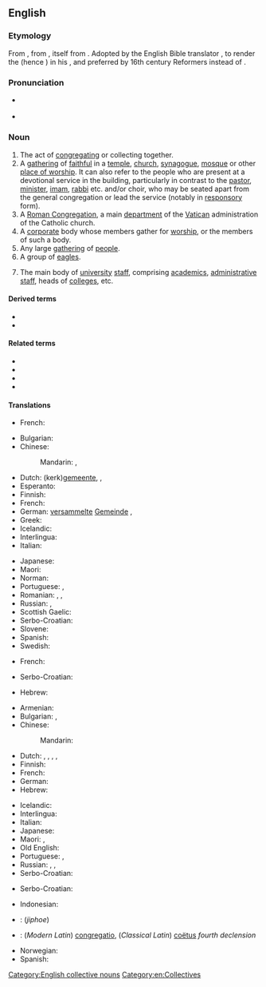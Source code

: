 {{also|congrégation|congrégâtion}}
==English==

===Etymology===
From {{der|en|fro|congregacion}}, from {{der|en|la|congregātiō}}, itself from {{m|la|congregō||to herd into a flock}}. Adopted {{c.|1340}} by the English Bible translator {{w|William Tyndale}}, to render the {{cog|grc|ἐκκλησία||those called together, (popular) meeting}} (hence {{cog|la|ecclēsia}}) in his {{w|New Testament}}, and preferred by 16th century Reformers instead of {{l|en|church}}.

===Pronunciation===
* {{a|RP}} {{IPA|/ˌkɒŋɡrɪˈɡeɪʃən/|lang=en}}
* {{rhymes|eɪʃən|lang=en}}

===Noun===
{{en-noun}}

# The act of [[congregate|congregating]] or collecting together.
# A [[gathering]] of [[faithful]] in a [[temple]], [[church]], [[synagogue]], [[mosque]] or other [[place of worship]]. It can also refer to the people who are present at a devotional service in the building, particularly in contrast to the [[pastor]], [[minister]], [[imam]], [[rabbi]] etc. and/or choir, who may be seated apart from the general congregation or lead the service (notably in [[responsory]] form).
# A [[w:Roman Congregation|Roman Congregation]], a main [[department]] of the [[Vatican]] administration of the Catholic church.
# A [[corporate]] body whose members gather for [[worship]], or the members of such a body.
# Any large [[gathering]] of [[people]].
# A group of [[eagle|eagles]].
# {{lb|en|UK|Oxford University}} The main body of [[university]] [[staff]], comprising [[academic]]s, [[administrative]] [[staff]], heads of [[college]]s, etc.

====Derived terms====
* {{l|en|congregational}}
* {{l|en|congregationalism}}

====Related terms====
* {{l|en|congregant}}
* {{l|en|congregate}}
* {{l|en|congregator}}
* {{l|en|gregarious}}

====Translations====
{{trans-top|act of congregating}}
* French: {{t+|fr|rassemblement|m}}
{{trans-mid}}
{{trans-bottom}}

{{trans-top|religious gathering of people in a place of worship}}
* Bulgarian: {{t|bg|па́ство|n|sc=Cyrl}}
* Chinese:
*: Mandarin: {{t+|cmn|會眾|sc=Hani}}, {{t+|cmn|会众|tr=huìzhōng|sc=Hani}}
* Dutch: (kerk)[[gemeente]], {{t+|nl|congregatie}}, {{t+|nl|kudde}}
* Esperanto: {{t|eo|kongregacio}}
* Finnish: {{t+|fi|seurakunta}}
* French: {{t|fr|assemblée des fidèles|f}}
* German: [[versammelt]]e [[Gemeinde]] {{g|f}}, {{t+|de|Gemeinde|f}}
* Greek: {{t+|el|εκκλησίασμα|n}}
* Icelandic: {{t|is|söfnuður|m}}
* Interlingua: {{t|ia|congregation}}
* Italian: {{t+|it|assemblea}}
{{trans-mid}}
* Japanese: {{t+|ja|会衆|tr=かいしゅう, kaishū|sc=Jpan}}
* Maori: {{t|mi|whakaminenga}}
* Norman: {{t|nrf|congrégâtion|f}}
* Portuguese: {{t+|pt|congregação|f}}, {{t+|pt|assembleia}}
* Romanian: {{t+|ro|congregație|f}}, {{t|ro|adunare de fideli}}, {{t|ro|organzație fondată religios|f}}
* Russian: {{t+|ru|па́ства|f}}, {{t+|ru|конгрега́ция|f}}
* Scottish Gaelic: {{t|gd|coitheanal|m}}
* Serbo-Croatian: {{t+|sh|kongregacija|f}}
* Slovene: {{t|sl|kongregacija|f}}
* Spanish: {{t|es|congregación|f}}
* Swedish: {{t+|sv|församling|c}} {{qualifier|Christianity only}}
{{trans-bottom}}

{{trans-top|Roman Congregation}}
* French: {{t+|fr|congrégation|f}}
{{trans-mid}}
* Serbo-Croatian: {{t+|sh|kongregacija|f}}
{{trans-bottom}}

{{trans-top|corporate body}}
* Hebrew: {{t|he|עדה|f|tr='eda}}
{{trans-mid}}
{{trans-bottom}}

{{trans-top|large gathering of people}}
* Armenian: {{t+|hy|հավաքույթ}}
* Bulgarian: {{t+|bg|сбор|m}}, {{t+|bg|стру́пване|n}}
* Chinese:
*: Mandarin: {{t+|cmn|人群|tr=rénqún|sc=Hani}}
* Dutch: {{t+|nl|congregatie}}, {{t+|nl|bijeenkomst}}, {{t+|nl|menigte}}, {{t+|nl|samenscholing}}, {{t+|nl|vergadering}}
* Finnish: {{t+|fi|väkijoukko}}
* French: {{t+|fr|assemblée|f}}
* German: {{t+|de|Versammlung|f}}
* Hebrew: {{t+|he|קהל|m|tr=kaal}}
{{trans-mid}}
* Icelandic: {{t+|is|mannsöfnuður|m}}
* Interlingua: {{t|ia|congregation}}
* Italian: {{t+|it|congregazione}}
* Japanese: {{t+|ja|集団|tr=しゅうだん, shūdan|sc=Jpan}}
* Maori: {{t|mi|minenga}}, {{t|mi|whakaminenga}}
* Old English: {{t|ang|samnung|f}}
* Portuguese: {{t+|pt|congregação|f}}, {{t+|pt|assembleia|f}}
* Russian: {{t+|ru|собра́ние|n}}, {{t+|ru|скопле́ние|n}}, {{t+|ru|схо́дка|f}}
* Serbo-Croatian: {{t+|sh|kongregacija|f}}
{{trans-bottom}}

{{trans-top|group of eagles}}
* Serbo-Croatian: {{t+|sh|jato|n}}
{{trans-mid}}
{{trans-bottom}}

{{checktrans-top}}
* Indonesian: {{t-check|id|kongregasi}}
* {{ttbc|ko}}: {{t-check|ko|집회}} (''jiphoe'')
* {{ttbc|la}}: (''Modern Latin'') [[congregatio]], (''Classical Latin'') [[coëtus]] ''fourth declension''
{{trans-mid}}
* Norwegian: {{t-check|no|menighet}}
* Spanish: {{t-check|es|congregación}}
{{trans-bottom}}

[[Category:English collective nouns]]
[[Category:en:Collectives]]